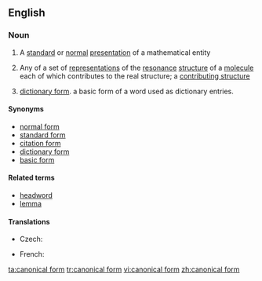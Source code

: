 ==English==

===Noun===
{{wikipedia}}
{{en-noun|sg=[[canonical]] [[form]]}}

#{{mathematics}} A [[standard]] or [[normal]] [[presentation]] of a mathematical entity
#{{chemistry}} Any of a set of [[representation]]s of the [[resonance]] [[structure]] of a [[molecule]] each of which contributes to the real structure; a [[contributing structure]]
#{{linguistics}} {{rare}} [[dictionary form]]. a basic form of a word used as dictionary entries.
====Synonyms====
* [[normal form]] {{mathematics}}
* [[standard form]] {{mathematics}}
* [[citation form]] {{linguistics}}
* [[dictionary form]] {{linguistics}}
* [[basic form]] {{linguistics}}

====Related terms====
* [[headword]] {{linguistics}}
* [[lemma]] {{linguistics}}

====Translations====
{{trans-top|standard or normal presentation of a mathematical entity}}
* Czech: {{t-|cs|kanonický tvar|m}}
{{trans-mid}}
* French: {{t+|fr|forme canonique|f}}
{{trans-bottom}}

[[ta:canonical form]]
[[tr:canonical form]]
[[vi:canonical form]]
[[zh:canonical form]]